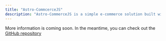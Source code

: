 ```yaml
---
title: "Astro-CommcerceJS"
description: "Astro-CommerceJS is a simple e-commerce solution built with Astro and CommerceJS."
---
```


<AdamIntegration title="@adammatthiesen/astro-commercejs" githubIntegrationURL='https://github.com/Adammatthiesen/astro-commercejs/' />

More information is coming soon. In the meantime, you can check out the [GitHub repository](https://github.com/Adammatthiesen/astro-commercejs)